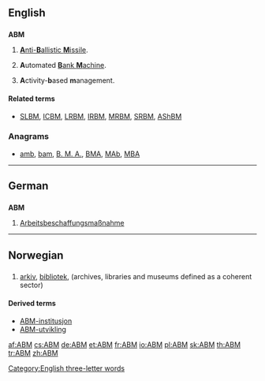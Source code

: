==English==

==={{initialism}}===
'''ABM'''

# {{military}} [[anti-ballistic missile|'''A'''nti-'''B'''allistic '''M'''issile]].
# {{banking}} '''A'''utomated [[bank machine|'''B'''ank '''M'''achine]].
# {{management}} '''A'''ctivity-'''b'''ased '''m'''anagement.

====Related terms====
* {{sense|military}} [[SLBM]], [[ICBM]], [[LRBM]], [[IRBM]], [[MRBM]], [[SRBM]], [[AShBM]]

===Anagrams===
* [[amb#English|amb]], [[bam#English|bam]], [[B. M. A.#English|B. M. A.]], [[BMA#English|BMA]], [[MAb#English|MAb]], [[MBA#English|MBA]]

[[Category:English three-letter words]]

----

==German==

==={{abbreviation|de}}===
'''ABM'''

# [[Arbeitsbeschaffungsmaßnahme]] {{f}}

----

==Norwegian==

==={{initialism|no}}===
{{head|no|initialism}}

# [[arkiv]], [[bibliotek]], {{l/no|museum}} (archives, libraries and museums defined as a coherent sector)

====Derived terms====
* [[ABM-institusjon]]
* [[ABM-utvikling]]

[[af:ABM]]
[[cs:ABM]]
[[de:ABM]]
[[et:ABM]]
[[fr:ABM]]
[[io:ABM]]
[[pl:ABM]]
[[sk:ABM]]
[[th:ABM]]
[[tr:ABM]]
[[zh:ABM]]